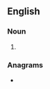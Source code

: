 ==English==

===Noun===
{{head|en|noun form}}

# {{plural of|en|beaner}}

===Anagrams===
* {{anagrams|en|a=abeenrs|Benares|Bereans}}